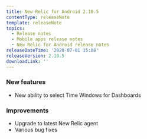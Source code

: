 ```yaml
---
title: New Relic for Android 2.10.5
contentType: releaseNote
template: releaseNote
topics:
  - Release notes
  - Mobile apps release notes
  - New Relic for Android release notes
releaseDateTime: '2020-07-01 15:08'
releaseVersion: 2.10.5
downloadLink: ''
---
```


### New features

* New ability to select Time Windows for Dashboards

### Improvements

* Upgrade to latest New Relic agent
* Various bug fixes
